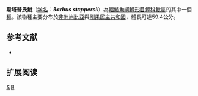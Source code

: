 {{Speciesbox 
| taxon = Barbus stappersii
| status = LC
| status_system = IUCN3.1
| authority = [[Boulenger|Boulenger]], 1915
| synonyms =  *''Barbus curtus''<br /><small>Boulenger, 1915</small>
*''Barbus moeruensis''<br /><small>Pellegrin, 1922</small>
*''Barbus oxycephalus''<br /><small>Boulenger, 1915</small>
}}

'''斯塔普氏魮'''（[[学名|学名]]：'''''Barbus stappersii'''''）為[[輻鰭魚綱|輻鰭魚綱]][[鯉形目|鯉形目]][[鯉科|鯉科]][[魮屬|魮屬]]的其中一個[[種|種]]。該物種主要分布於[[非洲|非洲]][[尚比亞|尚比亞]]與[[剛果民主共和國|剛果民主共和國]]，體長可達59.4公分。

== 参考文献 ==
*{{FishBase_species|genus=Barbus|species=stappersii|year=2011|month=12}}

== 扩展阅读 ==
{{refbegin}}
{{wikispecies-inline|Barbus stappersii|斯塔普氏魮}}
{{refend}}
{{Taxonbar|from=Q3225019}}

[[Category:魮屬|S]]
[[Category:1915年描述的魚類|B]]

{{魚類小作品}}